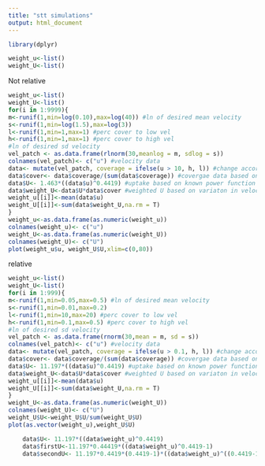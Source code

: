 ```yaml
---
title: "stt simulations"
output: html_document
---
```


```r
library(dplyr)
```

```r

weight_u<-list()
weight_U<-list()
```


Not relative
```r
weight_u<-list()
weight_U<-list()
for(i in 1:9999){
m<-runif(1,min=log(0.10),max=log(40)) #ln of desired mean velocity
s<-runif(1,min=log(1.5),max=log(3))
l<-runif(1,min=1,max=1) #perc cover to low vel
h<-runif(1,min=1,max=1) #perc cover to high vel
#ln of desired sd velocity
vel_patch <- as.data.frame(rlnorm(30,meanlog = m, sdlog = s))
colnames(vel_patch)<- c("u") #velocity data
data<- mutate(vel_patch, coverage = ifelse(u > 10, h, l)) #change accordingly
data$cover<- data$coverage/(sum(data$coverage)) #covergae data based on velocity   
data$U<- 1.463*((data$u)^0.4419) #uptake based on known power function
data$weight_U<-data$U*data$cover #weighted U based on variaton in velocity
weight_u[[i]]<-mean(data$u)
weight_U[[i]]<-sum(data$weight_U,na.rm = T)
}
weight_u<-as.data.frame(as.numeric(weight_u))
colnames(weight_u)<- c("u")
weight_U<-as.data.frame(as.numeric(weight_U))
colnames(weight_U)<- c("U")
plot(weight_u$u, weight_U$U,xlim=c(0,80))


```


 relative
```r
weight_u<-list()
weight_U<-list()
for(i in 1:999){
m<-runif(1,min=0.05,max=0.5) #ln of desired mean velocity
s<-runif(1,min=0.01,max=0.2)
l<-runif(1,min=10,max=20) #perc cover to low vel
h<-runif(1,min=0.1,max=0.5) #perc cover to high vel
#ln of desired sd velocity
vel_patch <- as.data.frame(rnorm(30,mean = m, sd = s))
colnames(vel_patch)<- c("u") #velocity data
data<- mutate(vel_patch, coverage = ifelse(u > 0.1, h, l)) #change accordingly
data$cover<- data$coverage/(sum(data$coverage)) #covergae data based on velocity   
data$U<- 11.197*((data$u)^0.4419) #uptake based on known power function
data$weight_U<-data$U*data$cover #weighted U based on variaton in velocity
weight_u[[i]]<-mean(data$u)
weight_U[[i]]<-sum(data$weight_U,na.rm = T)
}
weight_U<-as.data.frame(as.numeric(weight_U))
colnames(weight_U)<- c("U")
weight_U$U<-weight_U$U/sum(weight_U$U)
plot(as.vector(weight_u),weight_U$U)

```

```r
    data$U<- 11.197*((data$weight_u)^0.4419)
    data$firstU<-11.197*0.44419*((data$weight_u)^0.4419-1)
    data$secondU<- 11.197*0.4419*(0.4419-1)*((data$weight_u)^((0.4419-1)-1))

```

